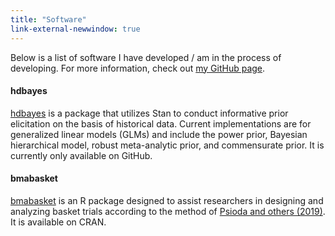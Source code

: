 ```yaml
---
title: "Software"
link-external-newwindow: true
---
```


Below is a list of software I have developed / am in the process of developing. For more information, check out [my GitHub page](https://github.com/ethan-alt).

#### hdbayes

[hdbayes](https://github.com/ethan-alt/hdbayes) is a package that utilizes Stan to conduct informative prior elicitation on the basis of historical data. Current implementations are for generalized linear models (GLMs) and include the power prior, Bayesian hierarchical model, robust meta-analytic prior, and commensurate prior. It is currently only available on GitHub.

#### bmabasket

[bmabasket](https://cran.r-project.org/web/packages/bmabasket/index.html) is an R package designed to assist researchers in designing and analyzing basket trials according to the method of [Psioda and others (2019)](https://www.ncbi.nlm.nih.gov/pmc/articles/PMC7846150/). It is available on CRAN.
